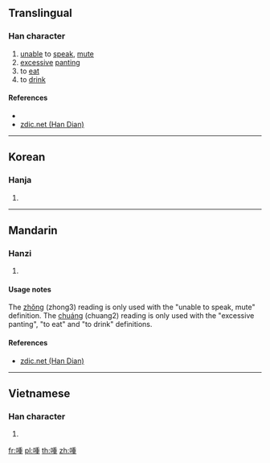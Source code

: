 ==Translingual==

===Han character===
{{Han char|rn=30|rad=口|as=09|sn=12|four=|canj=RHJG|ids=⿰口重}}

# [[unable]] to [[speak]], [[mute]]
# [[excessive]] [[pant]]ing
# to [[eat]]
# to [[drink]]

====References====
* {{Han ref|kx=0199.160|dkj=03964|dj=0421.070|hdz=10656.110|uh=55A0|ud=21920}}
* [http://www.zdic.net/z/16/js/55A0.htm zdic.net (Han Dian)]

----

==Korean==

===Hanja===
{{ko-hanja|hangeul=종|rv=jong|mr=chong}}

# {{defn|lang=ko|sort=口09}}

----

==Mandarin==

===Hanzi===
{{cmn-hanzi|pin=[[zhǒng]] ([[zhong3]]), [[chuáng]] ([[chuang2]])|wg=chung<sup>3</sup>, ch'uang<sup>2</sup>}}

# {{defn|lang=cmn|sort=口09}}

====Usage notes====
The [[zhǒng]] (zhong3) reading is only used with the "unable to speak, mute" definition. The [[chuáng]] (chuang2) reading is only used with the "excessive panting", "to eat" and "to drink" definitions.

====References====
* [http://www.zdic.net/z/16/js/55A0.htm zdic.net (Han Dian)]

----

==Vietnamese==

===Han character===
{{vi-hantu|[[gióng]]|rs=口09}}

# {{defn|lang=vi|sort=口09}}

[[fr:喠]]
[[pl:喠]]
[[th:喠]]
[[zh:喠]]